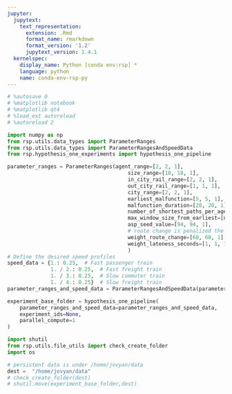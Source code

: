 ```yaml
---
jupyter:
  jupytext:
    text_representation:
      extension: .Rmd
      format_name: rmarkdown
      format_version: '1.2'
      jupytext_version: 1.4.1
  kernelspec:
    display_name: Python [conda env:rsp] *
    language: python
    name: conda-env-rsp-py
---
```


```python
# %autosave 0
# %matplotlib notebook
# %matplotlib qt4
# %load_ext autoreload
# %autoreload 2
```

```python
import numpy as np
from rsp.utils.data_types import ParameterRanges
from rsp.utils.data_types import ParameterRangesAndSpeedData
from rsp.hypothesis_one_experiments import hypothesis_one_pipeline
```

```python
parameter_ranges = ParameterRanges(agent_range=[2, 2, 1],
                                       size_range=[18, 18, 1],
                                       in_city_rail_range=[2, 2, 1],
                                       out_city_rail_range=[1, 1, 1],
                                       city_range=[2, 2, 1],
                                       earliest_malfunction=[5, 5, 1],
                                       malfunction_duration=[20, 20, 1],
                                       number_of_shortest_paths_per_agent=[10, 10, 1],
                                       max_window_size_from_earliest=[np.inf, np.inf, 1],
                                       asp_seed_value=[94, 94, 1],
                                       # route change is penalized the same as 60 seconds delay
                                       weight_route_change=[60, 60, 1],
                                       weight_lateness_seconds=[1, 1, 1],
                                       )
# Define the desired speed profiles
speed_data = {1.: 0.25,  # Fast passenger train
              1. / 2.: 0.25,  # Fast freight train
              1. / 3.: 0.25,  # Slow commuter train
              1. / 4.: 0.25}  # Slow freight train
parameter_ranges_and_speed_data = ParameterRangesAndSpeedData(parameter_ranges=parameter_ranges, speed_data=speed_data)

experiment_base_folder = hypothesis_one_pipeline(
    parameter_ranges_and_speed_data=parameter_ranges_and_speed_data,
    experiment_ids=None,
    parallel_compute=1
)
```

```python
import shutil
from rsp.utils.file_utils import check_create_folder
import os

# persistent data is under /home/jovyan/data
dest =  "/home/jovyan/data"
# check_create_folder(dest)
# shutil.move(experiment_base_folder,dest)
```
